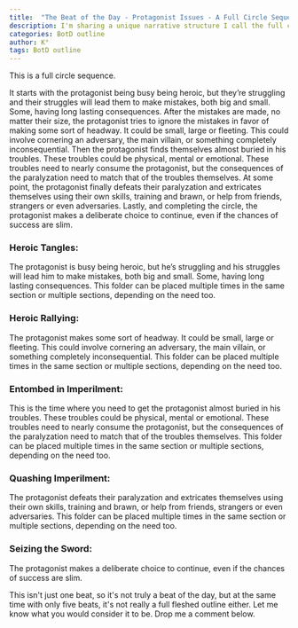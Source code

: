 ```yaml
---
title:  "The Beat of the Day - Protagonist Issues - A Full Circle Sequence"
description: I'm sharing a unique narrative structure I call the full circle sequence - a five-part progression that follows a protagonist through cycles of struggle, temporary victory, overwhelming trouble, and ultimate resilience. While it's more than a single story beat but less than a complete outline, this flexible framework can repeat throughout a story, showing how characters cycle through heroic moments, mistakes, paralysis, and deliberate choices to persevere. Each section can be used multiple times as needed, making it a versatile tool for developing character arcs and plot progression.
categories: BotD outline
author: K°
tags: BotD outline
---
```


This is a full circle sequence.

It starts with the protagonist being busy being heroic, but they’re struggling and their struggles will lead them to make mistakes, both big and small. Some, having long lasting consequences. After the mistakes are made, no matter their size, the protagonist tries to ignore the mistakes in favor of making some sort of headway. It could be small, large or fleeting. This could involve cornering an adversary,  the main villain, or something completely inconsequential. Then the protagonist finds themselves almost buried in his troubles. These troubles could be physical, mental or emotional. These troubles need to nearly consume the protagonist, but the consequences of the paralyzation need to match that of the troubles themselves. At some point, the protagonist finally defeats their paralyzation and extricates themselves using their own skills, training and brawn, or help from friends, strangers or even adversaries. Lastly, and completing the circle, the protagonist makes a deliberate choice to continue, even if the chances of success are slim.

### Heroic Tangles:
The protagonist is busy being heroic, but he’s struggling and his struggles will lead him to make mistakes, both big and small. Some, having long lasting consequences. This folder can be placed multiple times in the same section or multiple sections, depending on the need too.

### Heroic Rallying:
The protagonist makes some sort of headway. It could be small, large or fleeting. This could involve cornering an adversary,  the main villain, or something completely inconsequential. This folder can be placed multiple times in the same section or multiple sections, depending on the need too.

### Entombed in Imperilment:
This is the time where you need to get the protagonist almost buried in his troubles. These troubles could be physical, mental or emotional. These troubles need to nearly consume the protagonist, but the consequences of the paralyzation need to match that of the troubles themselves. This folder can be placed multiple times in the same section or multiple sections, depending on the need too.

### Quashing Imperilment:
The protagonist defeats their paralyzation and extricates themselves using their own skills, training and brawn, or help from friends, strangers or even adversaries. This folder can be placed multiple times in the same section or multiple sections, depending on the need too.

### Seizing the Sword:
The protagonist makes a deliberate choice to continue, even if the chances of success are slim.

This isn't just one beat, so it's not truly a beat of the day, but at the same time with only five beats, it's not really a full fleshed outline either. Let me know what you would consider it to be. Drop me a comment below.
